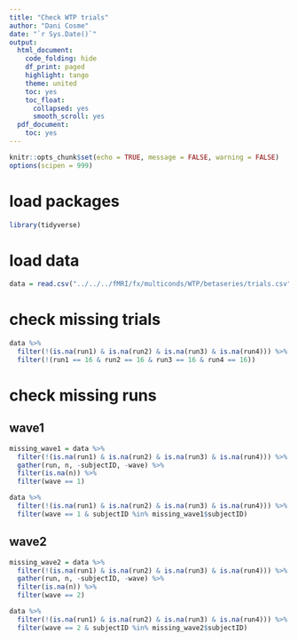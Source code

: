 ```yaml
---
title: "Check WTP trials"
author: "Dani Cosme"
date: "`r Sys.Date()`"
output:
  html_document:
    code_folding: hide
    df_print: paged
    highlight: tango
    theme: united
    toc: yes
    toc_float:
      collapsed: yes
      smooth_scroll: yes
  pdf_document:
    toc: yes
---
```


```r
knitr::opts_chunk$set(echo = TRUE, message = FALSE, warning = FALSE)
options(scipen = 999)
```

# load packages
```r
library(tidyverse)
```

# load data
```r
data = read.csv("../../../fMRI/fx/multiconds/WTP/betaseries/trials.csv")
```

# check missing trials
```r
data %>%
  filter(!(is.na(run1) & is.na(run2) & is.na(run3) & is.na(run4))) %>%
  filter(!(run1 == 16 & run2 == 16 & run3 == 16 & run4 == 16))
```

# check missing runs {.tabset}
## wave1
```r
missing_wave1 = data %>%
  filter(!(is.na(run1) & is.na(run2) & is.na(run3) & is.na(run4))) %>%
  gather(run, n, -subjectID, -wave) %>%
  filter(is.na(n)) %>%
  filter(wave == 1)

data %>%
  filter(!(is.na(run1) & is.na(run2) & is.na(run3) & is.na(run4))) %>%
  filter(wave == 1 & subjectID %in% missing_wave1$subjectID)
```

## wave2
```r
missing_wave2 = data %>%
  filter(!(is.na(run1) & is.na(run2) & is.na(run3) & is.na(run4))) %>%
  gather(run, n, -subjectID, -wave) %>%
  filter(is.na(n)) %>%
  filter(wave == 2)

data %>%
  filter(!(is.na(run1) & is.na(run2) & is.na(run3) & is.na(run4))) %>%
  filter(wave == 2 & subjectID %in% missing_wave2$subjectID)
```

